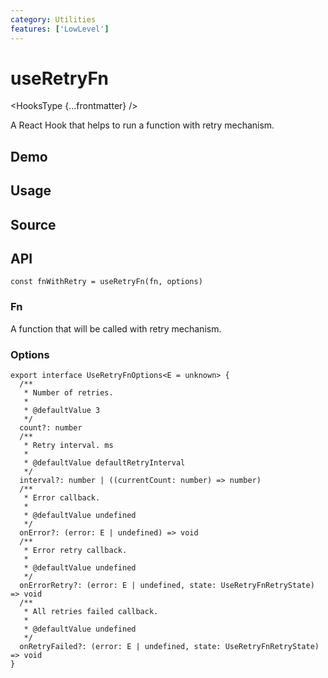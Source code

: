 ```yaml
---
category: Utilities
features: ['LowLevel']
---
```


# useRetryFn


<HooksType {...frontmatter} />

<Since version="v1.4.0" />

A React Hook that helps to run a function with retry mechanism.

## Demo


<App />

## Usage



## Source


<Source />

## API

```tsx
const fnWithRetry = useRetryFn(fn, options)
```

### Fn

A function that will be called with retry mechanism.

### Options

```tsx
export interface UseRetryFnOptions<E = unknown> {
  /**
   * Number of retries.
   *
   * @defaultValue 3
   */
  count?: number
  /**
   * Retry interval. ms
   *
   * @defaultValue defaultRetryInterval
   */
  interval?: number | ((currentCount: number) => number)
  /**
   * Error callback.
   *
   * @defaultValue undefined
   */
  onError?: (error: E | undefined) => void
  /**
   * Error retry callback.
   *
   * @defaultValue undefined
   */
  onErrorRetry?: (error: E | undefined, state: UseRetryFnRetryState) => void
  /**
   * All retries failed callback.
   *
   * @defaultValue undefined
   */
  onRetryFailed?: (error: E | undefined, state: UseRetryFnRetryState) => void
}
```

